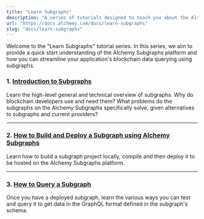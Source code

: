 ```yaml
---
title: "Learn Subgraphs"
description: "A series of tutorials designed to teach you about the Alchemy Subgraphs platform and how to build dapps powered by subgraphs on our hosted service."
url: "https://docs.alchemy.com/docs/learn-subgraphs"
slug: "docs/learn-subgraphs"
---
```



Welcome to the "Learn Subgraphs" tutorial series. In this series, we aim to provide a quick start understanding of the Alchemy Subgraphs platform and how you can streamline your application's blockchain data querying using subgraphs.

### **1. [Introduction to Subgraphs](/docs/introduction-to-subgraphs)**

Learn the high-level general and technical overview of subgraphs. Why do blockchain developers use and need them? What problems do the subgraphs on the Alchemy Subgraphs specifically solve, given alternatives to subgraphs and current providers?

***

### **2. [How to Build and Deploy a Subgraph using Alchemy Subgraphs](/docs/how-to-build-and-deploy-a-subgraph-using-alchemy-subgraphs)**

Learn how to build a subgraph project locally, compile and then deploy it to be hosted on the Alchemy Subgraphs platform.

***

### **3. [How to Query a Subgraph](/docs/how-to-query-a-subgraph)**

Once you have a deployed subgraph, learn the various ways you can test and query it to get data in the GraphQL format defined in the subgraph's schema.
